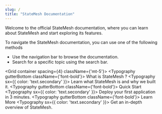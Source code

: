 ```yaml
---
slug: /
title: "StateMesh Documentation"
---
```



Welcome to the official StateMesh documentation, where you can learn about StateMesh and start exploring its features.

To navigate the StateMesh documentation, you can use one of the following methods

- Use the navigation bar to browse the documentation.
- Search for a specific topic using the search bar.

<Grid container spacing={4} className={'mt-5'}>
    <Grid size={4}>
        <Card className='h-8rem'>
            <CardActionArea href='../getting-started/overview'>
                <CardContent>
                    <Typography gutterBottom className={'font-bold'}>
                        What is StateMesh ?
                    </Typography>
                    <Typography sx={{ color: 'text.secondary' }}>
                        Learn what StateMesh is and why we built it.
                    </Typography>
                </CardContent>
            </CardActionArea>
        </Card>
    </Grid>
    <Grid size={4}>
        <Card className='h-8rem'>
            <CardActionArea href='../getting-started/quickstart'>
                <CardContent>
                    <Typography gutterBottom className={'font-bold'}>
                        Quick Start
                    </Typography>
                    <Typography sx={{ color: 'text.secondary' }}>
                        Deploy your first application in 3 minutes.
                    </Typography>
                </CardContent>
            </CardActionArea>
        </Card>
    </Grid>
    <Grid size={4}>
        <Card className='h-8rem'>
            <CardActionArea href='../architecture/global'>
                <CardContent>
                    <Typography gutterBottom className={'font-bold'}>
                        Learn More
                    </Typography>
                    <Typography sx={{ color: 'text.secondary' }}>
                        Get an in-depth overview of StateMesh.
                    </Typography>
                </CardContent>
            </CardActionArea>
        </Card>
    </Grid>
</Grid>

